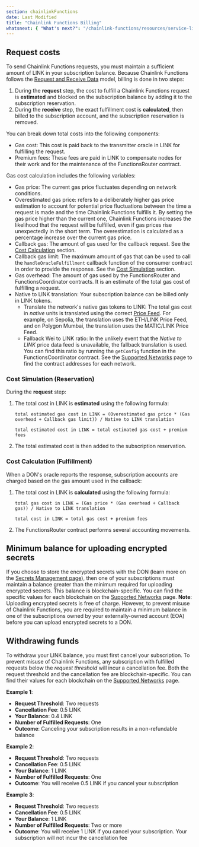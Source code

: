 ```yaml
---
section: chainlinkFunctions
date: Last Modified
title: "Chainlink Functions Billing"
whatsnext: { "What's next?": "/chainlink-functions/resources/service-limits" }
---
```



## Request costs

To send Chainlink Functions requests, you must maintain a sufficient amount of LINK in your subscription balance. Because Chainlink Functions follows the [Request and Receive Data](/chainlink-functions/resources/architecture) model, billing is done in two steps:

1. During the **request** step, the cost to fulfill a Chainlink Functions request is **estimated** and blocked on the subscription balance by adding it to the subscription reservation.
1. During the **receive** step, the exact fulfillment cost is **calculated**, then billed to the subscription account, and the subscription reservation is removed.

You can break down total costs into the following components:

- Gas cost: This cost is paid back to the transmitter oracle in LINK for fulfilling the request.
- Premium fees: These fees are paid in LINK to compensate nodes for their work and for the maintenance of the FunctionsRouter contract.

Gas cost calculation includes the following variables:

- Gas price: The current gas price fluctuates depending on network conditions.
- Overestimated gas price: refers to a deliberately higher gas price estimation to account for potential price fluctuations between the time a request is made and the time Chainlink Functions fulfills it. By setting the gas price higher than the current one, Chainlink Functions increases the likelihood that the request will be fulfilled, even if gas prices rise unexpectedly in the short term. The overestimation is calculated as a percentage increase over the current gas price.
- Callback gas: The amount of gas used for the callback request. See the [Cost Calculation](#cost-calculation-fulfillment) section.
- Callback gas limit: The maximum amount of gas that can be used to call the `handleOracleFulfillment` callback function of the consumer contract in order to provide the response. See the [Cost Simulation](#cost-simulation-reservation) section.
- Gas overhead: The amount of gas used by the FunctionsRouter and FunctionsCoordinator contracts. It is an estimate of the total gas cost of fulfilling a request.
- Native to LINK translation: Your subscription balance can be billed only in LINK tokens.
  - Translate the network's native gas tokens to LINK: The total gas cost in _native_ units is translated using the correct [Price Feed](/data-feeds/price-feeds/addresses). For example, on Sepolia, the translation uses the ETH/LINK Price Feed, and on Polygon Mumbai, the translation uses the MATIC/LINK Price Feed.
  - Fallback Wei to LINK ratio: In the unlikely event that the _Native to LINK_ price data feed is unavailable, the fallback translation is used. You can find this ratio by running the `getConfig` function in the FunctionsCoordinator contract. See the [Supported Networks](/chainlink-functions/supported-networks) page to find the contract addresses for each network.

### Cost Simulation (Reservation)

During the **request** step:

1. The total cost in LINK is **estimated** using the following formula:

   ```
   total estimated gas cost in LINK = (Overestimated gas price * (Gas overhead + Callback gas limit)) / Native to LINK translation

   total estimated cost in LINK = total estimated gas cost + premium fees
   ```

1. The total estimated cost is then added to the subscription reservation.

### Cost Calculation (Fulfillment)

When a DON's oracle reports the response, subscription accounts are charged based on the gas amount used in the callback:

1. The total cost in LINK is **calculated** using the following formula:

   ```
   total gas cost in LINK = (Gas price * (Gas overhead + Callback gas)) / Native to LINK translation

   total cost in LINK = total gas cost + premium fees
   ```

1. The FunctionsRouter contract performs several accounting movements.

## Minimum balance for uploading encrypted secrets

If you choose to store the encrypted secrets with the DON (learn more on the [Secrets Management page](/chainlink-functions/resources/secrets)), then one of your subscriptions must maintain a balance greater than the minimum required for uploading encrypted secrets. This balance is blockchain-specific. You can find the specific values for each blockchain on the [Supported Networks](/chainlink-functions/supported-networks) page.
**Note**: Uploading encrypted secrets is free of charge. However, to prevent misuse of Chainlink Functions, you are required to maintain a minimum balance in one of the subscriptions owned by your externally-owned account (EOA) before you can upload encrypted secrets to a DON.

## Withdrawing funds

To withdraw your LINK balance, you must first cancel your subscription. To prevent misuse of Chainlink Functions, any subscription with fulfilled requests below the _request threshold_ will incur a cancellation fee. Both the request threshold and the cancellation fee are blockchain-specific. You can find their values for each blockchain on the [Supported Networks](/chainlink-functions/supported-networks) page.

**Example 1**:

- **Request Threshold**: Two requests
- **Cancellation Fee**: 0.5 LINK
- **Your Balance**: 0.4 LINK
- **Number of Fulfilled Requests**: One
- **Outcome**: Canceling your subscription results in a non-refundable balance

**Example 2**:

- **Request Threshold**: Two requests
- **Cancellation Fee**: 0.5 LINK
- **Your Balance**: 1 LINK
- **Number of Fulfilled Requests**: One
- **Outcome**: You will receive 0.5 LINK if you cancel your subscription

**Example 3**:

- **Request Threshold**: Two requests
- **Cancellation Fee**: 0.5 LINK
- **Your Balance**: 1 LINK
- **Number of Fulfilled Requests**: Two or more
- **Outcome**: You will receive 1 LINK if you cancel your subscription. Your subscription will not incur the cancellation fee
